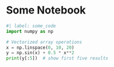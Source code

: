 # Some Notebook

```python
#| label: some_code
import numpy as np

# Vectorized array operations
x = np.linspace(0, 10, 20)
y = np.sin(x) + 0.5 * x**2
print(y[:5])  # show first five results
```